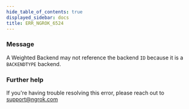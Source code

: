 ```yaml
---
hide_table_of_contents: true
displayed_sidebar: docs
title: ERR_NGROK_6524
---
```


### Message

A Weighted Backend may not reference the backend `ID` because it is a `BACKENDTYPE` backend.

<ErrorDetails />

### Further help

If you're having trouble resolving this error, please reach out to [support@ngrok.com](mailto:support@ngrok.com?subject=Help%20with%20ERR_NGROK_6524)
